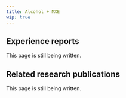 ---
title: Alcohol + MXE
wip: true
---

## Experience reports

This page is still being written.

## Related research publications

This page is still being written.

